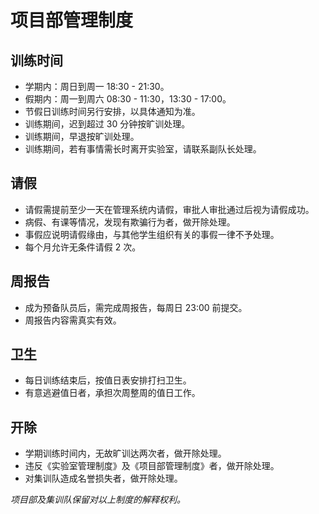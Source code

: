 # 项目部管理制度

## 训练时间
- 学期内：周日到周一 18:30 - 21:30。
- 假期内：周一到周六 08:30 - 11:30，13:30 - 17:00。
- 节假日训练时间另行安排，以具体通知为准。
- 训练期间，迟到超过 30 分钟按旷训处理。
- 训练期间，早退按旷训处理。
- 训练期间，若有事情需长时离开实验室，请联系副队长处理。

## 请假
- 请假需提前至少一天在管理系统内请假，审批人审批通过后视为请假成功。
- 病假、有课等情况，发现有欺骗行为者，做开除处理。
- 事假应说明请假缘由，与其他学生组织有关的事假一律不予处理。
- 每个月允许无条件请假 2 次。

## 周报告
- 成为预备队员后，需完成周报告，每周日 23:00 前提交。
- 周报告内容需真实有效。

## 卫生
- 每日训练结束后，按值日表安排打扫卫生。
- 有意逃避值日者，承担次周整周的值日工作。

## 开除
- 学期训练时间内，无故旷训达两次者，做开除处理。
- 违反《实验室管理制度》及《项目部管理制度》者，做开除处理。
- 对集训队造成名誉损失者，做开除处理。

*项目部及集训队保留对以上制度的解释权利。*

